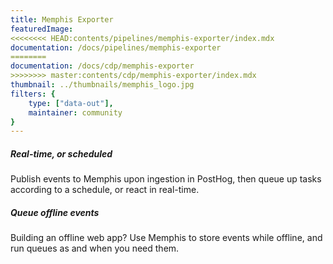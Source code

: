 ```yaml
---
title: Memphis Exporter
featuredImage:
<<<<<<<< HEAD:contents/pipelines/memphis-exporter/index.mdx
documentation: /docs/pipelines/memphis-exporter
========
documentation: /docs/cdp/memphis-exporter
>>>>>>>> master:contents/cdp/memphis-exporter/index.mdx
thumbnail: ../thumbnails/memphis_logo.jpg
filters: {
    type: ["data-out"],
    maintainer: community
}
---
```


<Section
    divider={false}
    title="Publish events to Memphis, an alternative to traditional message brokers."
    size="full"
    cols={2}
>
    <div>
        <h5>Real-time, or scheduled</h5>
        <p>Publish events to Memphis upon ingestion in PostHog, then queue up tasks according to a schedule, or react in real-time.</p>
    </div>
    <div>
        <h5>Queue offline events</h5>
        <p>Building an offline web app? Use Memphis to store events while offline, and run queues as and when you need them.</p>
    </div>
</Section>

<TutorialsSlider topic="memphis-exporter" />

<Documentation />
